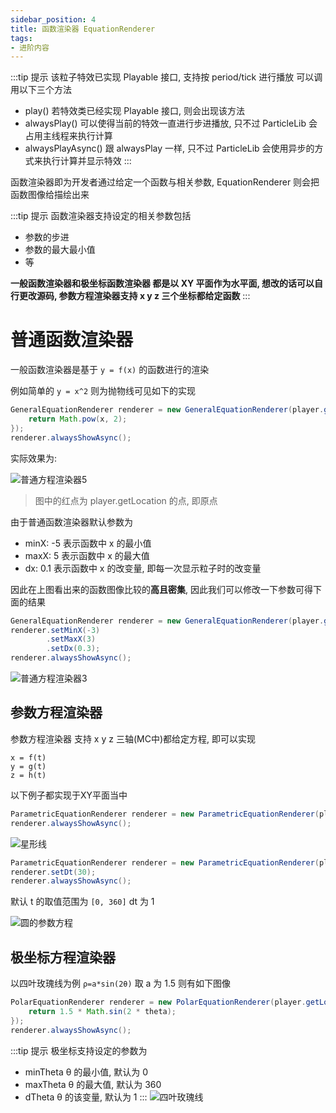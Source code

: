 ```yaml
---
sidebar_position: 4
title: 函数渲染器 EquationRenderer
tags:
- 进阶内容
---
```

:::tip 提示
该粒子特效已实现 Playable 接口, 支持按 period/tick 进行播放 可以调用以下三个方法

- play() 若特效类已经实现 Playable 接口, 则会出现该方法
- alwaysPlay() 可以使得当前的特效一直进行步进播放, 只不过 ParticleLib 会占用主线程来执行计算
- alwaysPlayAsync() 跟 alwaysPlay 一样, 只不过 ParticleLib 会使用异步的方式来执行计算并显示特效
:::

函数渲染器即为开发者通过给定一个函数与相关参数, EquationRenderer 则会把函数图像给描绘出来

:::tip 提示
函数渲染器支持设定的相关参数包括
- 参数的步进
- 参数的最大最小值
- 等

**一般函数渲染器和极坐标函数渲染器 都是以 XY 平面作为水平面, 想改的话可以自行更改源码, 参数方程渲染器支持 x y z 三个坐标都给定函数**
:::

# 普通函数渲染器
一般函数渲染器是基于 ```y = f(x)``` 的函数进行的渲染

例如简单的 ```y = x^2``` 则为抛物线可见如下的实现


```java
GeneralEquationRenderer renderer = new GeneralEquationRenderer(player.getLocation(), x -> {
    return Math.pow(x, 2);
});
renderer.alwaysShowAsync();
```
实际效果为:

![普通方程渲染器5](./img/普通方程渲染器5.png)
> 图中的红点为 player.getLocation 的点, 即原点

由于普通函数渲染器默认参数为
- minX: -5 表示函数中 x 的最小值
- maxX: 5 表示函数中 x 的最大值
- dx: 0.1 表示函数中 x 的改变量, 即每一次显示粒子时的改变量

因此在上图看出来的函数图像比较的**高且密集**, 因此我们可以修改一下参数可得下面的结果

```java
GeneralEquationRenderer renderer = new GeneralEquationRenderer(player.getLocation(), x -> Math.pow(x, 2));
renderer.setMinX(-3)
        .setMaxX(3)
        .setDx(0.3);
renderer.alwaysShowAsync();
```
![普通方程渲染器3](./img/普通方程渲染器3.png)


## 参数方程渲染器
参数方程渲染器 支持 x y z 三轴(MC中)都给定方程, 即可以实现

```
x = f(t)
y = g(t)
z = h(t)
```

以下例子都实现于XY平面当中

```java
ParametricEquationRenderer renderer = new ParametricEquationRenderer(player.getLocation(), t -> 2 * Math.pow(Math.cos(t), 3), t -> 2 * Math.pow(Math.sin(t), 3));
renderer.alwaysShowAsync();
```

![星形线](./img/星形线.png)

```java
ParametricEquationRenderer renderer = new ParametricEquationRenderer(player.getLocation(), Math::cos, Math::sin);
renderer.setDt(30);
renderer.alwaysShowAsync();
```
默认 t 的取值范围为 ```[0, 360]``` dt 为 1

![圆的参数方程](./img/圆的参数方程.png)

## 极坐标方程渲染器

以四叶玫瑰线为例 ```ρ=a*sin(2θ)``` 取 a 为 1.5 则有如下图像

```java
PolarEquationRenderer renderer = new PolarEquationRenderer(player.getLocation(), theta -> {
    return 1.5 * Math.sin(2 * theta);
});
renderer.alwaysShowAsync();
```
:::tip 提示
极坐标支持设定的参数为

- minTheta θ 的最小值, 默认为 0
- maxTheta θ 的最大值, 默认为 360
- dTheta θ 的该变量, 默认为 1
:::
![四叶玫瑰线](./img/四叶玫瑰线.png)